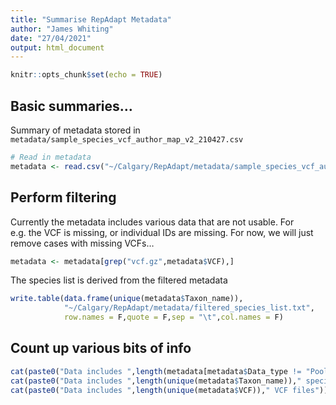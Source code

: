 ```yaml
---
title: "Summarise RepAdapt Metadata"
author: "James Whiting"
date: "27/04/2021"
output: html_document
---
```


```r
knitr::opts_chunk$set(echo = TRUE)
```

## Basic summaries...
Summary of metadata stored in `metadata/sample_species_vcf_author_map_v2_210427.csv`

```r
# Read in metadata
metadata <- read.csv("~/Calgary/RepAdapt/metadata/sample_species_vcf_author_map_v2_210427.csv")
```

## Perform filtering
Currently the metadata includes various data that are not usable. For e.g. the VCF is missing, or individual IDs are missing. For now, we will just remove cases with missing VCFs...
```r
metadata <- metadata[grep("vcf.gz",metadata$VCF),]
```

The species list is derived from the filtered metadata
```r
write.table(data.frame(unique(metadata$Taxon_name)),
            "~/Calgary/RepAdapt/metadata/filtered_species_list.txt",
            row.names = F,quote = F,sep = "\t",col.names = F)
```

## Count up various bits of info

```r
cat(paste0("Data includes ",length(metadata[metadata$Data_type != "PoolSeq","Sample_name"])," individuals and ",length(metadata[metadata$Data_type == "PoolSeq","Sample_name"]), " Poolseq pools"))
cat(paste0("Data includes ",length(unique(metadata$Taxon_name))," species"))
cat(paste0("Data includes ",length(unique(metadata$VCF))," VCF files"))

```

